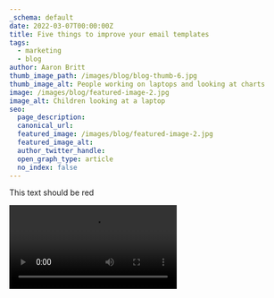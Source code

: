 ```yaml
---
_schema: default
date: 2022-03-07T00:00:00Z
title: Five things to improve your email templates
tags:
  - marketing
  - blog
author: Aaron Britt
thumb_image_path: /images/blog/blog-thumb-6.jpg
thumb_image_alt: People working on laptops and looking at charts
image: /images/blog/featured-image-2.jpg
image_alt: Children looking at a laptop
seo:
  page_description:
  canonical_url:
  featured_image: /images/blog/featured-image-2.jpg
  featured_image_alt:
  author_twitter_handle:
  open_graph_type: article
  no_index: false
---
```






<Alert background_color="#FF0000" alert_message="This is an alert message" />

<Tint tint_color="#ff0000">This text should be red</Tint>

<Video src="/videos/test.mp4" />

<File
  src="/documents/test.pdf"
  file_name="an-example-file"
  link_message="Download the pdf"
/>

<Tint tint_color="#d7ef4e">This is nested in a component folder</Tint>When you
send an email campaign, you expect it to reach your readers, right? But what if
the emails go straight to your subscribers' spam folders instead of their
inboxes? To make sure your emails reach their recipients successfully, follow
these email delivery tips.

<Alert background_color="#e66bd1" alert_message="Another alert" />

### Use an ESP

Use an email service provider (ESP) that has been tested by third-party email certification services. This ensures that your emails will be accepted by the major ISPs. An ESP that offers multiple IP addresses, or one that allows you to use your own IP address if necessary. ISPs often block messages from unknown senders, so having your own IP address helps get around this issue.

Be aware of what's normal for your target customers' inboxes. If you're sending out emails to people who are on Gmail and Yahoo accounts, then there's little chance they'll get blocked because their addresses haven't been flagged as spam yet. But if you're reaching out to people with Outlook or AOL addresses, there's a good chance your message will get flagged as junk mail and end up in their spam folder before they ever see it. Make sure you're testing different types of addresses before sending out any mass marketing campaigns.

### Double opt-in

Before you send out any campaign using an email marketing tool, make sure that you have permission from your subscribers to send them emails. You can do this by asking them during signup or including a checkbox in the subscription form asking if they'd like to receive marketing communications from you in the future.

Use double opt-in when sending out marketing emails. This means that the recipient must have previously agreed to receive emails from you before they can see content in their inboxes or on their mobile devices. This helps prevent people from signing up for newsletters they don't want and can help protect against spam complaints from users who didn't know they had signed up for something in the first place.

### Keep your content short and sweet

Your customers don't want to read lengthy emails full of text, so keep your messages short and sweet. If you have multiple products to promote, break up each product offer into its own email instead of sending one page-long message with multiple links embedded in it. That way, customers can easily find what they're looking for without having to scroll all over the page.

Use images sparingly (if at all). You might be tempted to include an image in every email you send out, but it's important to remember that images can cause problems when it comes to inbox delivery — particularly when they're used incorrectly or included in bulk emails from companies where the receiver doesn't know who sent them. If you're going

### Tracking

Choose a reliable ESP that allows you to track opens and clicks so you can figure out which types of messages work best for your audience.

### Send your best email

So, remember to keep this in mind and to always know that if you are sending out emails related to your business, be sure to follow-up with customers or clients and make sure that they are getting their emails in a timely manner.
